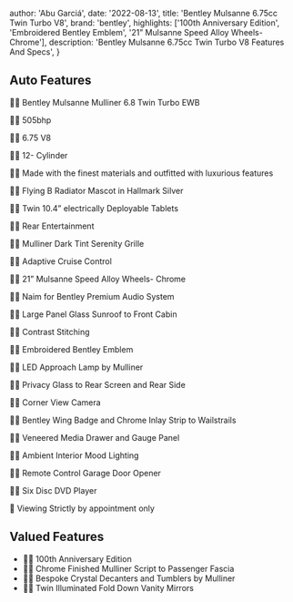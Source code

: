 
  author: 'Abu Garciá',
  date: '2022-08-13',
  title: 'Bentley Mulsanne 6.75cc Twin Turbo V8',
  brand: 'bentley',
  highlights: ['100th Anniversary Edition', 'Embroidered Bentley Emblem', '21” Mulsanne Speed Alloy Wheels- Chrome'],
  description:
    'Bentley Mulsanne 6.75cc Twin Turbo V8 Features And Specs',
}


## Auto Features
🏴‍☠️ Bentley Mulsanne Mulliner 6.8 Twin Turbo EWB

🏴‍☠️ 505bhp

🏴‍☠️ 6.75 V8

🏴‍☠️ 12- Cylinder

🏴‍☠️ Made with the finest materials and outfitted with luxurious features

🏴‍☠️ Flying B Radiator Mascot in Hallmark Silver

🏴‍☠️ Twin 10.4” electrically Deployable Tablets

🏴‍☠️ Rear Entertainment

🏴‍☠️ Mulliner Dark Tint Serenity Grille

🏴‍☠️ Adaptive Cruise Control

🏴‍☠️ 21” Mulsanne Speed Alloy Wheels- Chrome

🏴‍☠️ Naim for Bentley Premium Audio System

🏴‍☠️ Large Panel Glass Sunroof to Front Cabin

🏴‍☠️ Contrast Stitching

🏴‍☠️ Embroidered Bentley Emblem

🏴‍☠️ LED Approach Lamp by Mulliner

🏴‍☠️ Privacy Glass to Rear Screen and Rear Side

🏴‍☠️ Corner View Camera

🏴‍☠️ Bentley Wing Badge and Chrome Inlay Strip to Wailstrails

🏴‍☠️ Veneered Media Drawer and Gauge Panel

🏴‍☠️ Ambient Interior Mood Lighting

🏴‍☠️ Remote Control Garage Door Opener

🏴‍☠️ Six Disc DVD Player

📩 Viewing Strictly by appointment only

## Valued Features
- 🏴‍☠️ 100th Anniversary Edition
- 🏴‍☠️ Chrome Finished Mulliner Script to Passenger Fascia
- 🏴‍☠️ Bespoke Crystal Decanters and Tumblers by Mulliner
- 🏴‍☠️ Twin Illuminated Fold Down Vanity Mirrors
